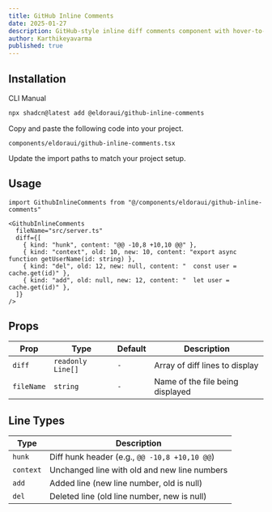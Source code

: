 ```yaml
---
title: GitHub Inline Comments
date: 2025-01-27
description: GitHub-style inline diff comments component with hover-to-reveal comment buttons and interactive discussion threads.
author: Karthikeyavarma
published: true
---
```


<ComponentPreview name="github-inline-comments-demo" />

## Installation

<Tabs defaultValue="cli">

<TabsList>
  <TabsTrigger value="cli">CLI</TabsTrigger>
  <TabsTrigger value="manual">Manual</TabsTrigger>
</TabsList>
<TabsContent value="cli">

```bash
npx shadcn@latest add @eldoraui/github-inline-comments
```

</TabsContent>

<TabsContent value="manual">

<Steps>

<Step>Copy and paste the following code into your project.</Step>

`components/eldoraui/github-inline-comments.tsx`

<ComponentSource name="github-inline-comments" />

<Step>Update the import paths to match your project setup.</Step>

</Steps>

</TabsContent>

</Tabs>

## Usage

```tsx showLineNumbers
import GithubInlineComments from "@/components/eldoraui/github-inline-comments"
```

```tsx showLineNumbers
<GithubInlineComments
  fileName="src/server.ts"
  diff={[
    { kind: "hunk", content: "@@ -10,8 +10,10 @@" },
    { kind: "context", old: 10, new: 10, content: "export async function getUserName(id: string) },
    { kind: "del", old: 12, new: null, content: "  const user = cache.get(id)" },
    { kind: "add", old: null, new: 12, content: "  let user = cache.get(id)" },
  ]}
/>
```

## Props

| Prop       | Type              | Default | Description                      |
| ---------- | ----------------- | ------- | -------------------------------- |
| `diff`     | `readonly Line[]` | `-`     | Array of diff lines to display   |
| `fileName` | `string`          | `-`     | Name of the file being displayed |

## Line Types

| Type      | Description                                   |
| --------- | --------------------------------------------- |
| `hunk`    | Diff hunk header (e.g., `@@ -10,8 +10,10 @@`) |
| `context` | Unchanged line with old and new line numbers  |
| `add`     | Added line (new line number, old is null)     |
| `del`     | Deleted line (old line number, new is null)   |
